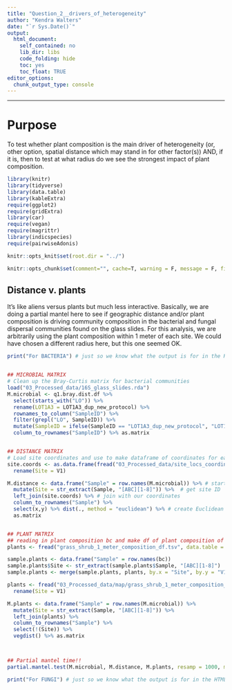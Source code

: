 ```yaml
---
title: "Question_2__drivers_of_heterogeneity"
author: "Kendra Walters"
date: "`r Sys.Date()`"
output:
  html_document:
    self_contained: no
    lib_dir: libs
    code_folding: hide
    toc: yes
    toc_float: TRUE
editor_options: 
  chunk_output_type: console
---
```

<style type="text/css">
.main-container { max-width: 1000px; margin-left: 0; margin-right: auto; }
img{ max-width:200%; height: auto; }
td, th { padding : 6px }
</style>

---

# Purpose
To test whether plant composition is the main driver of heterogeneity (or, other option, spatial distance which may stand in for other factor(s)) AND, if it is, then to test at what radius do we see the strongest impact of plant composition. 

```r
library(knitr)
library(tidyverse)
library(data.table)
library(kableExtra)
require(ggplot2)
require(gridExtra)
library(car)
require(vegan)
require(magrittr)
library(indicspecies)
require(pairwiseAdonis)

knitr::opts_knit$set(root.dir = "../")

knitr::opts_chunk$set(comment="", cache=T, warning = F, message = F, fig.path = "05_output_figures/")

```

## Distance v. plants
It's like aliens versus plants but much less interactive. Basically, we are doing a partial mantel here to see if geographic distance and/or plant composition is driving community composition in the bacterial and fungal dispersal communities found on the glass slides. For this analysis, we are arbitrarily using the plant composition within 1 meter of each site. We could have chosen a different radius here, but this one seemed OK.

```r
print("For BACTERIA") # just so we know what the output is for in the HTML file


## MICROBIAL MATRIX
# Clean up the Bray-Curtis matrix for bacterial communities
load("03_Processed_data/16S_glass_slides.rda")
M.microbial <- q1.bray.dist.df %>% 
  select(starts_with("LO")) %>% 
  rename(LOT1A3 = LOT1A3_dup_new_protocol) %>% 
  rownames_to_column("SampleID") %>% 
  filter(grepl("LO", SampleID)) %>% 
  mutate(SampleID = ifelse(SampleID == "LOT1A3_dup_new_protocol", "LOT1A3", SampleID)) %>% 
  column_to_rownames("SampleID") %>% as.matrix


## DISTANCE MATRIX
# Load site coordinates and use to make dataframe of coordinates for each sample
site.coords <- as.data.frame(fread("03_Processed_data/site_locs_coordinates.tsv")) %>% 
  rename(Site = V1)

M.distance <- data.frame("Sample" = row.names(M.microbial)) %>% # start with same names in same order
  mutate(Site = str_extract(Sample, "[ABC][1-8]")) %>%  # get site ID
  left_join(site.coords) %>% # join with our coordinates
  column_to_rownames("Sample") %>% 
  select(x,y) %>% dist(., method = "euclidean") %>% # create Euclidean distance matrix
  as.matrix


## PLANT MATRIX
## reading in plant composition bc and make df of plant composition of each sample
plants <- fread("grass_shrub_1_meter_composition_df.tsv", data.table = FALSE)

sample.plants <- data.frame("Sample" = row.names(bc))
sample.plants$Site <- str_extract(sample.plants$Sample, "[ABC][1-8]")
sample.plants <- merge(sample.plants, plants, by.x = "Site", by.y = "V1")

plants <- fread("03_Processed_data/map/grass_shrub_1_meter_composition_df.tsv", data.table = FALSE) %>% 
  rename(Site = V1)

M.plants <- data.frame("Sample" = row.names(M.microbial)) %>% 
  mutate(Site = str_extract(Sample, "[ABC][1-8]")) %>% 
  left_join(plants) %>% 
  column_to_rownames("Sample") %>% 
  select(!(Site)) %>% 
  vegdist() %>% as.matrix



## Partial mantel time!!
partial.mantel.test(M.microbial, M.distance, M.plants, resamp = 1000, method = "pearson", quiet = FALSE)

```



```r
print("For FUNGI") # just so we know what the output is for in the HTML file
```

